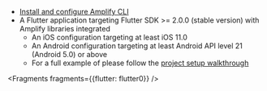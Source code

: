 * [Install and configure Amplify CLI](https://docs.amplify.aws/cli/start/install)
* A Flutter application targeting Flutter SDK >= 2.0.0 (stable version) with Amplify libraries integrated
    * An iOS configuration targeting at least iOS 11.0
    * An Android configuration targeting at least Android API level 21 (Android 5.0) or above
    * For a full example of please follow the [project setup walkthrough](/lib/project-setup/create-application)


<Fragments fragments={{flutter: flutter0}} />

